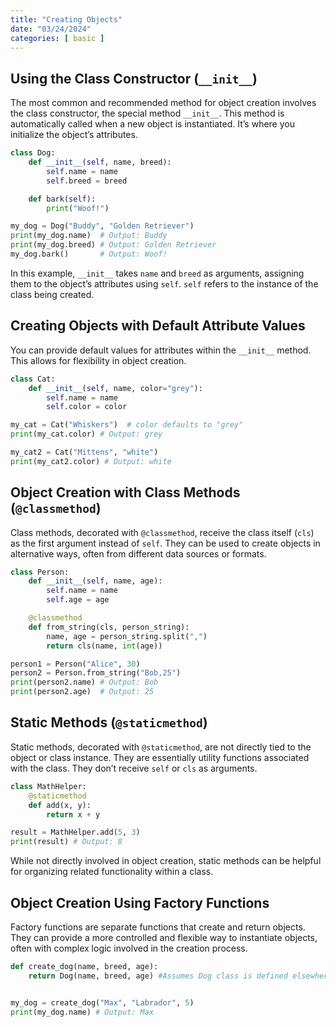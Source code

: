 ```yaml
---
title: "Creating Objects"
date: "03/24/2024"
categories: [ basic ]
---
```


## Using the Class Constructor (`__init__`)

The most common and recommended method for object creation involves the class constructor, the special method `__init__`.  This method is automatically called when a new object is instantiated. It's where you initialize the object's attributes.

```python
class Dog:
    def __init__(self, name, breed):
        self.name = name
        self.breed = breed

    def bark(self):
        print("Woof!")

my_dog = Dog("Buddy", "Golden Retriever")
print(my_dog.name)  # Output: Buddy
print(my_dog.breed) # Output: Golden Retriever
my_dog.bark()       # Output: Woof!
```

In this example, `__init__` takes `name` and `breed` as arguments, assigning them to the object's attributes using `self`.  `self` refers to the instance of the class being created.


## Creating Objects with Default Attribute Values

You can provide default values for attributes within the `__init__` method. This allows for flexibility in object creation.

```python
class Cat:
    def __init__(self, name, color="grey"):
        self.name = name
        self.color = color

my_cat = Cat("Whiskers")  # color defaults to "grey"
print(my_cat.color) # Output: grey

my_cat2 = Cat("Mittens", "white")
print(my_cat2.color) # Output: white
```


## Object Creation with Class Methods (`@classmethod`)

Class methods, decorated with `@classmethod`, receive the class itself (`cls`) as the first argument instead of `self`.  They can be used to create objects in alternative ways, often from different data sources or formats.

```python
class Person:
    def __init__(self, name, age):
        self.name = name
        self.age = age

    @classmethod
    def from_string(cls, person_string):
        name, age = person_string.split(",")
        return cls(name, int(age))

person1 = Person("Alice", 30)
person2 = Person.from_string("Bob,25")
print(person2.name) # Output: Bob
print(person2.age)  # Output: 25

```


## Static Methods (`@staticmethod`)

Static methods, decorated with `@staticmethod`, are not directly tied to the object or class instance. They are essentially utility functions associated with the class.  They don't receive `self` or `cls` as arguments.

```python
class MathHelper:
    @staticmethod
    def add(x, y):
        return x + y

result = MathHelper.add(5, 3)
print(result) # Output: 8
```

While not directly involved in object creation, static methods can be helpful for organizing related functionality within a class.


##  Object Creation Using Factory Functions

Factory functions are separate functions that create and return objects.  They can provide a more controlled and flexible way to instantiate objects, often with complex logic involved in the creation process.

```python
def create_dog(name, breed, age):
    return Dog(name, breed, age) #Assumes Dog class is defined elsewhere with an age attribute


my_dog = create_dog("Max", "Labrador", 5)
print(my_dog.name) # Output: Max

```